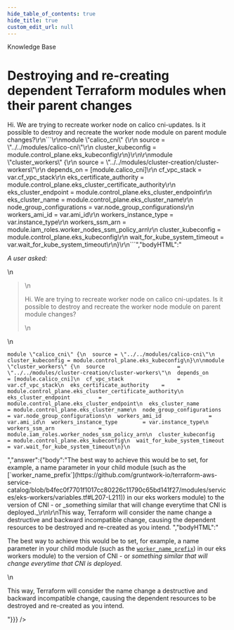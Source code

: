 ```yaml
---
hide_table_of_contents: true
hide_title: true
custom_edit_url: null
---
```



<CenterLayout>
<span className="searchCategory">Knowledge Base</span>
<h1>Destroying and re-creating dependent Terraform modules when their parent changes</h1>
<GitHub discussion={{"id":"MDEwOkRpc2N1c3Npb24zNTM5MzYz","number":8,"author":{"login":"zackproser"},"title":"Destroying and re-creating dependent Terraform modules when their parent changes","body":"_A user asked:_\r\n\r\n>Hi. We are trying to recreate worker node on calico cni-updates. Is it possible to destroy and recreate the worker node module on parent module changes?\r\n```\r\nmodule \"calico_cni\" {\r\n  source = \"../../modules/calico-cni\"\r\n  cluster_kubeconfig = module.control_plane.eks_kubeconfig\r\n}\r\n\r\nmodule \"cluster_workers\" {\r\n  source                       = \"../../modules/cluster-creation/cluster-workers\"\r\n  depends_on                   = [module.calico_cni]\r\n  cf_vpc_stack                 = var.cf_vpc_stack\r\n  eks_certificate_authority    = module.control_plane.eks_cluster_certificate_authority\r\n  eks_cluster_endpoint         = module.control_plane.eks_cluster_endpoint\r\n  eks_cluster_name             = module.control_plane.eks_cluster_name\r\n  node_group_configurations    = var.node_group_configurations\r\n  workers_ami_id               = var.ami_id\r\n  workers_instance_type        = var.instance_type\r\n  workers_ssm_arn              = module.iam_roles.worker_nodes_ssm_policy_arn\r\n  cluster_kubeconfig           = module.control_plane.eks_kubeconfig\r\n  wait_for_kube_system_timeout = var.wait_for_kube_system_timeout\r\n}\r\n```","bodyHTML":"<p dir=\"auto\"><em>A user asked:</em></p>\n<blockquote>\n<p dir=\"auto\">Hi. We are trying to recreate worker node on calico cni-updates. Is it possible to destroy and recreate the worker node module on parent module changes?</p>\n</blockquote>\n<div class=\"snippet-clipboard-content notranslate position-relative overflow-auto\" data-snippet-clipboard-copy-content=\"module &quot;calico_cni&quot; {\n  source = &quot;../../modules/calico-cni&quot;\n  cluster_kubeconfig = module.control_plane.eks_kubeconfig\n}\n\nmodule &quot;cluster_workers&quot; {\n  source                       = &quot;../../modules/cluster-creation/cluster-workers&quot;\n  depends_on                   = [module.calico_cni]\n  cf_vpc_stack                 = var.cf_vpc_stack\n  eks_certificate_authority    = module.control_plane.eks_cluster_certificate_authority\n  eks_cluster_endpoint         = module.control_plane.eks_cluster_endpoint\n  eks_cluster_name             = module.control_plane.eks_cluster_name\n  node_group_configurations    = var.node_group_configurations\n  workers_ami_id               = var.ami_id\n  workers_instance_type        = var.instance_type\n  workers_ssm_arn              = module.iam_roles.worker_nodes_ssm_policy_arn\n  cluster_kubeconfig           = module.control_plane.eks_kubeconfig\n  wait_for_kube_system_timeout = var.wait_for_kube_system_timeout\n}\"><pre class=\"notranslate\"><code>module \"calico_cni\" {\n  source = \"../../modules/calico-cni\"\n  cluster_kubeconfig = module.control_plane.eks_kubeconfig\n}\n\nmodule \"cluster_workers\" {\n  source                       = \"../../modules/cluster-creation/cluster-workers\"\n  depends_on                   = [module.calico_cni]\n  cf_vpc_stack                 = var.cf_vpc_stack\n  eks_certificate_authority    = module.control_plane.eks_cluster_certificate_authority\n  eks_cluster_endpoint         = module.control_plane.eks_cluster_endpoint\n  eks_cluster_name             = module.control_plane.eks_cluster_name\n  node_group_configurations    = var.node_group_configurations\n  workers_ami_id               = var.ami_id\n  workers_instance_type        = var.instance_type\n  workers_ssm_arn              = module.iam_roles.worker_nodes_ssm_policy_arn\n  cluster_kubeconfig           = module.control_plane.eks_kubeconfig\n  wait_for_kube_system_timeout = var.wait_for_kube_system_timeout\n}\n</code></pre></div>","answer":{"body":"The best way to achieve this would be to set, for example, a name parameter in your child module (such as the [`worker_name_prefix`](https://github.com/gruntwork-io/terraform-aws-service-catalog/blob/b4fec0f7701f1017cc80226c11790c65bd141f27/modules/services/eks-workers/variables.tf#L207-L211)) in our eks workers module) to the version of CNI - or _something similar that will change everytime that CNI is deployed._\r\n\r\nThis way, Terraform will consider the name change a destructive and backward incompatible change, causing the dependent resources to be destroyed and re-created as you intend. ","bodyHTML":"<p dir=\"auto\">The best way to achieve this would be to set, for example, a name parameter in your child module (such as the <a href=\"https://github.com/gruntwork-io/terraform-aws-service-catalog/blob/b4fec0f7701f1017cc80226c11790c65bd141f27/modules/services/eks-workers/variables.tf#L207-L211\"><code class=\"notranslate\">worker_name_prefix</code></a>) in our eks workers module) to the version of CNI - or <em>something similar that will change everytime that CNI is deployed.</em></p>\n<p dir=\"auto\">This way, Terraform will consider the name change a destructive and backward incompatible change, causing the dependent resources to be destroyed and re-created as you intend.</p>"}}} />

</CenterLayout>
  

<!-- ##DOCS-SOURCER-START
{
  "sourcePlugin": "github-discussions",
  "hash": "9ad39213c490ee9eb242a26c88399157"
}
##DOCS-SOURCER-END -->

